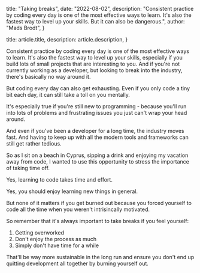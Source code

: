 
  title: "Taking breaks",
  date: "2022-08-02",
  description:
    "Consistent practice by coding every day is one of the most effective ways to learn. It's also the fastest way to level up your skills. But it can also be dangerous.",
  author: "Mads Brodt",
}

  title: article.title,
  description: article.description,
}

Consistent practice by coding every day is one of the most effective ways to learn. It's also the fastest way to level up your skills, especially if you build lots of small projects that are interesting to you. And if you're not currently working as a developer, but looking to break into the industry, there's basically no way around it.

But coding every day can also get exhausting. Even if you only code a tiny bit each day, it can still take a toll on you mentally.

It's especially true if you're still new to programming - because you'll run into lots of problems and frustrating issues you just can't wrap your head around.

And even if you've been a developer for a long time, the industry moves fast. And having to keep up with all the modern tools and frameworks can still get rather tedious.

So as I sit on a beach in Cyprus, sipping a drink and enjoying my vacation away from code, I wanted to use this opportunity to stress the importance of taking time off.

Yes, learning to code takes time and effort.

Yes, you should enjoy learning new things in general.

But none of it matters if you get burned out because you forced yourself to code all the time when you weren't intrisincally motivated.

So remember that it's always important to take breaks if you feel yourself:

1. Getting overworked
2. Don't enjoy the process as much
3. Simply don't have time for a while

That'll be way more sustainable in the long run and ensure you don't end up quitting development all together by burning yourself out.

​
